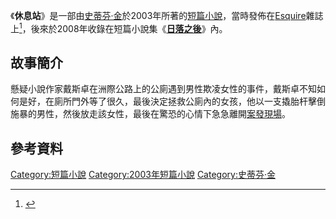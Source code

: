 {{infobox Book | 
| name            = 休息站
|  title_orig    = '''''Rest Stop'''''
|image =
|   image_caption =
| author        = [[史蒂芬·金|史蒂芬·金]]
| country         = {{USA}}
| language        = [[英文|英文]]
| series          = 
|  genre         = [[短篇小說|短篇小說]]
|   release_date  = 2003年
}}
《'''休息站'''》是一部由[[史蒂芬·金|史蒂芬·金]]於2003年所著的[[短篇小說|短篇小說]]，當時發佈在[[Esquire|Esquire]]雜誌上<ref>{{Cite web |url=http://www.esquire.com/fiction/fiction/rest-stop-stephen-king-1203 |title=Esquire |accessdate=2011-06-21 |archive-date=2009-07-16 |archive-url=https://web.archive.org/web/20090716192930/http://www.esquire.com/fiction/fiction/rest-stop-stephen-king-1203 |dead-url=no }}</ref>，後來於2008年收錄在短篇小說集《'''[[日落之後|日落之後]]'''》內。

==故事簡介==
懸疑小說作家戴斯卓在洲際公路上的公廁遇到男性欺凌女性的事件，戴斯卓不知如何是好，在廁所門外等了很久，最後決定拯救公廁內的女孩，他以一支撬胎杆擊倒施暴的男性，然後放走該女性，最後在驚恐的心情下急急離開[[案發現場|案發現場]]。

==參考資料==
{{reflist}}

{{日落之後}}

{{小說小作品}}

{{史蒂芬·金}}

[[Category:短篇小說|Category:短篇小說]]
[[Category:2003年短篇小說|Category:2003年短篇小說]]
[[Category:史蒂芬·金|Category:史蒂芬·金]]